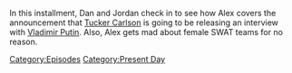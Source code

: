 {{DEFAULTSORT:
    #_EPISODE_0897:February 7, 2024
}}{{Episode
    | title           = February 7, 2024
    | caption         = Listen to this episode on [https://knowledgefight.libsyn.com/897-february-7-2024 Libsyn], Read the [[Transcript/897: February 7, 2024|Unofficial Transcript]], View discussion on [https://reddit.com/1amgblu Reddit]
    | episodeNumber   = 897
    | length          = 01:46:30
    | airDate         = February 9, 2024
    | coverageDate    = February 7, 2024
    | episodeType     = [[:Category:Present Day|Present Day]]
    | appearance      = [[Vladimir Putin]], [[Donald Trump]], [[Tucker Carlson]], [[Kevin Spacey]]
    | previousEpisode = [[896: February 2, 2024]]
    | nextEpisode     = [[898: Tucker, The Man And His Twitter- Episode 6]]
}}

{{Stub}}

In this installment, Dan and Jordan check in to see how Alex covers the announcement that [[Tucker Carlson]] is going to be releasing an interview with [[Vladimir Putin]].  Also, Alex gets mad about female SWAT teams for no reason.

[[Category:Episodes]]
[[Category:Present Day]]
